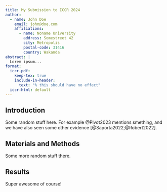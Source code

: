 ```yaml
---
title: My Submission to ICCR 2024
author:
  - name: John Doe
    email: john@doe.com
    affiliations:
      - name: Noname University
        address: Somestreet 42
        city: Metropolis
        postal-code: 31416
        country: Wakanda
abstract: |
  Lorem ipsum...
format:
  iccr-pdf:
    keep-tex: true
    include-in-header:
      text: "% this should have no effect"
  iccr-html: default
---
```


## Introduction

Some random stuff here. For example @Pivot2023 mentions smething, and we have also seen some other evidence [@Saporta2022;@Robert2022].


## Materials and Methods

Some more random stuff there.


## Results

Super awesome of course!
